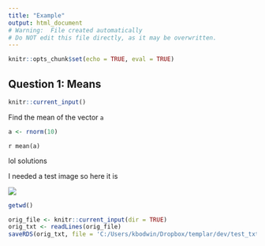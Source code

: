 ```yaml
---
title: "Example"
output: html_document
# Warning:  File created automatically
# Do NOT edit this file directly, as it may be overwritten.
---
```


```r
knitr::opts_chunk$set(echo = TRUE, eval = TRUE)
```

## Question 1: Means

```r
knitr::current_input()
```

Find the mean of the vector `a`




```r
a <- rnorm(10)
```


`r mean(a)`





lol solutions


I needed a test image so here it is

![](C:/Users/kbodwin/Dropbox/templar/dev/karl_moustache.jpg)
```r
getwd()
```

```r

orig_file <- knitr::current_input(dir = TRUE)
orig_txt <- readLines(orig_file)
saveRDS(orig_txt, file = 'C:/Users/kbodwin/Dropbox/templar/dev/test_txt.RDS')
```
